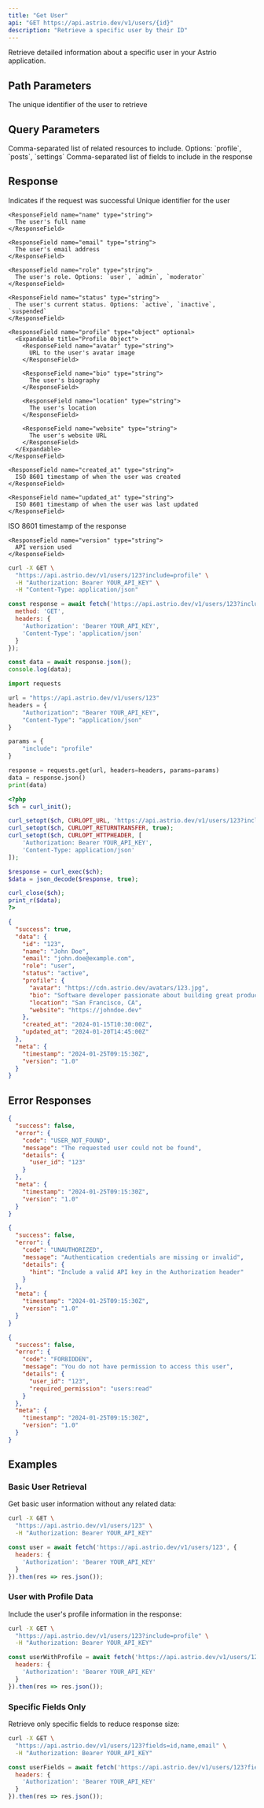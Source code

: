 ```yaml
---
title: "Get User"
api: "GET https://api.astrio.dev/v1/users/{id}"
description: "Retrieve a specific user by their ID"
---
```


Retrieve detailed information about a specific user in your Astrio application.

## Path Parameters

<ParamField path="id" type="string" required>
  The unique identifier of the user to retrieve
</ParamField>

## Query Parameters

<ParamField query="include" type="string">
  Comma-separated list of related resources to include. Options: `profile`, `posts`, `settings`
</ParamField>

<ParamField query="fields" type="string">
  Comma-separated list of fields to include in the response
</ParamField>

## Response

<ResponseField name="success" type="boolean">
  Indicates if the request was successful
</ResponseField>

<ResponseField name="data" type="object">
  <Expandable title="User Object">
    <ResponseField name="id" type="string">
      Unique identifier for the user
    </ResponseField>
    
    <ResponseField name="name" type="string">
      The user's full name
    </ResponseField>
    
    <ResponseField name="email" type="string">
      The user's email address
    </ResponseField>
    
    <ResponseField name="role" type="string">
      The user's role. Options: `user`, `admin`, `moderator`
    </ResponseField>
    
    <ResponseField name="status" type="string">
      The user's current status. Options: `active`, `inactive`, `suspended`
    </ResponseField>
    
    <ResponseField name="profile" type="object" optional>
      <Expandable title="Profile Object">
        <ResponseField name="avatar" type="string">
          URL to the user's avatar image
        </ResponseField>
        
        <ResponseField name="bio" type="string">
          The user's biography
        </ResponseField>
        
        <ResponseField name="location" type="string">
          The user's location
        </ResponseField>
        
        <ResponseField name="website" type="string">
          The user's website URL
        </ResponseField>
      </Expandable>
    </ResponseField>
    
    <ResponseField name="created_at" type="string">
      ISO 8601 timestamp of when the user was created
    </ResponseField>
    
    <ResponseField name="updated_at" type="string">
      ISO 8601 timestamp of when the user was last updated
    </ResponseField>
  </Expandable>
</ResponseField>

<ResponseField name="meta" type="object">
  <Expandable title="Meta Object">
    <ResponseField name="timestamp" type="string">
      ISO 8601 timestamp of the response
    </ResponseField>
    
    <ResponseField name="version" type="string">
      API version used
    </ResponseField>
  </Expandable>
</ResponseField>

<RequestExample>

```bash cURL
curl -X GET \
  "https://api.astrio.dev/v1/users/123?include=profile" \
  -H "Authorization: Bearer YOUR_API_KEY" \
  -H "Content-Type: application/json"
```

```javascript JavaScript
const response = await fetch('https://api.astrio.dev/v1/users/123?include=profile', {
  method: 'GET',
  headers: {
    'Authorization': 'Bearer YOUR_API_KEY',
    'Content-Type': 'application/json'
  }
});

const data = await response.json();
console.log(data);
```

```python Python
import requests

url = "https://api.astrio.dev/v1/users/123"
headers = {
    "Authorization": "Bearer YOUR_API_KEY",
    "Content-Type": "application/json"
}

params = {
    "include": "profile"
}

response = requests.get(url, headers=headers, params=params)
data = response.json()
print(data)
```

```php PHP
<?php
$ch = curl_init();

curl_setopt($ch, CURLOPT_URL, 'https://api.astrio.dev/v1/users/123?include=profile');
curl_setopt($ch, CURLOPT_RETURNTRANSFER, true);
curl_setopt($ch, CURLOPT_HTTPHEADER, [
    'Authorization: Bearer YOUR_API_KEY',
    'Content-Type: application/json'
]);

$response = curl_exec($ch);
$data = json_decode($response, true);

curl_close($ch);
print_r($data);
?>
```

</RequestExample>

<ResponseExample>

```json Response
{
  "success": true,
  "data": {
    "id": "123",
    "name": "John Doe",
    "email": "john.doe@example.com",
    "role": "user",
    "status": "active",
    "profile": {
      "avatar": "https://cdn.astrio.dev/avatars/123.jpg",
      "bio": "Software developer passionate about building great products.",
      "location": "San Francisco, CA",
      "website": "https://johndoe.dev"
    },
    "created_at": "2024-01-15T10:30:00Z",
    "updated_at": "2024-01-20T14:45:00Z"
  },
  "meta": {
    "timestamp": "2024-01-25T09:15:30Z",
    "version": "1.0"
  }
}
```

</ResponseExample>

## Error Responses

<ResponseExample>

```json 404 - User Not Found
{
  "success": false,
  "error": {
    "code": "USER_NOT_FOUND",
    "message": "The requested user could not be found",
    "details": {
      "user_id": "123"
    }
  },
  "meta": {
    "timestamp": "2024-01-25T09:15:30Z",
    "version": "1.0"
  }
}
```

```json 401 - Unauthorized
{
  "success": false,
  "error": {
    "code": "UNAUTHORIZED",
    "message": "Authentication credentials are missing or invalid",
    "details": {
      "hint": "Include a valid API key in the Authorization header"
    }
  },
  "meta": {
    "timestamp": "2024-01-25T09:15:30Z",
    "version": "1.0"
  }
}
```

```json 403 - Forbidden
{
  "success": false,
  "error": {
    "code": "FORBIDDEN",
    "message": "You do not have permission to access this user",
    "details": {
      "user_id": "123",
      "required_permission": "users:read"
    }
  },
  "meta": {
    "timestamp": "2024-01-25T09:15:30Z",
    "version": "1.0"
  }
}
```

</ResponseExample>

## Examples

### Basic User Retrieval

Get basic user information without any related data:

<CodeGroup>

```bash cURL
curl -X GET \
  "https://api.astrio.dev/v1/users/123" \
  -H "Authorization: Bearer YOUR_API_KEY"
```

```javascript JavaScript
const user = await fetch('https://api.astrio.dev/v1/users/123', {
  headers: {
    'Authorization': 'Bearer YOUR_API_KEY'
  }
}).then(res => res.json());
```

</CodeGroup>

### User with Profile Data

Include the user's profile information in the response:

<CodeGroup>

```bash cURL
curl -X GET \
  "https://api.astrio.dev/v1/users/123?include=profile" \
  -H "Authorization: Bearer YOUR_API_KEY"
```

```javascript JavaScript
const userWithProfile = await fetch('https://api.astrio.dev/v1/users/123?include=profile', {
  headers: {
    'Authorization': 'Bearer YOUR_API_KEY'
  }
}).then(res => res.json());
```

</CodeGroup>

### Specific Fields Only

Retrieve only specific fields to reduce response size:

<CodeGroup>

```bash cURL
curl -X GET \
  "https://api.astrio.dev/v1/users/123?fields=id,name,email" \
  -H "Authorization: Bearer YOUR_API_KEY"
```

```javascript JavaScript
const userFields = await fetch('https://api.astrio.dev/v1/users/123?fields=id,name,email', {
  headers: {
    'Authorization': 'Bearer YOUR_API_KEY'
  }
}).then(res => res.json());
```

</CodeGroup> 
